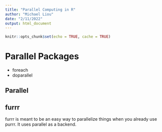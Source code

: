 ```yaml
---
title: "Parallel Computing in R"
author: "Michael Liou"
date: "2/11/2022"
output: html_document
---
```


```r
knitr::opts_chunk$set(echo = TRUE, cache = TRUE)
```

# Parallel Packages

- foreach
- doparallel

## Parallel

## furrr

furrr is meant to be an easy way to parallelize things when you already use purrr. It uses parallel as a backend.




